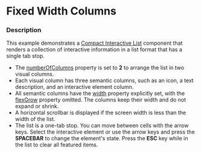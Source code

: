 
# Fixed Width Columns

### Description

This example demonstrates a [Compact Interactive List](/components/cerner-terra-framework-docs/compact-interactive-list/about) component that renders a collection of interactive information in a list format that has a single tab stop. 

* The [numberOfColumns](/components/cerner-terra-framework-docs/compact-interactive-list/about#compact-interactive-list-props-table) property is set to **2** to arrange the list in two visual columns.
* Each visual column has three semantic columns, such as an icon, a text description, and an interactive element column.
* All semantic columns have the [width](/components/cerner-terra-framework-docs/compact-interactive-list/about#column) property explicitly set, with the [flexGrow](/components/cerner-terra-framework-docs/compact-interactive-list/about#column) property omitted. The columns keep their width and do not expand or shrink.
* A horizontal scrollbar is displayed if the screen width is less than the width of the list.
* The list is a one-tab stop. You can move between cells with the arrow keys. Select the interactive element or use the arrow keys and press the **SPACEBAR** to change the element's state. Press the **ESC** key while in the list to clear all featured items.

<FixedWidthColumns />